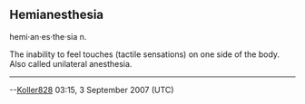 == Hemianesthesia ==

hemi·an·es·the·sia n.

The inability to feel touches (tactile sensations) on one side of the body. Also called unilateral anesthesia.

----



--[[User:Koller828|Koller828]] 03:15, 3 September 2007 (UTC)